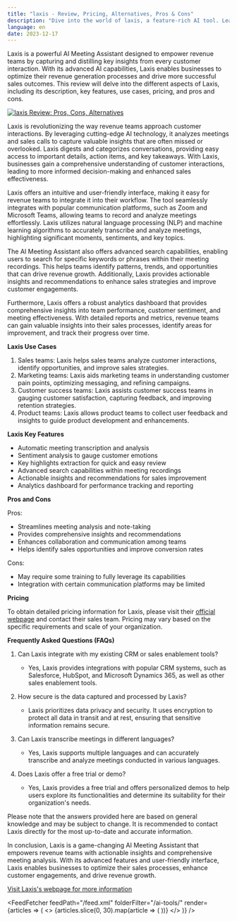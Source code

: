 ```yaml
---
title: "laxis - Review, Pricing, Alternatives, Pros & Cons"
description: "Dive into the world of laxis, a feature-rich AI tool. Learn about its features, pricing, and how it's making an impact. Don't miss out!"
language: en
date: 2023-12-17
---
```

        
Laxis is a powerful AI Meeting Assistant designed to empower revenue teams by capturing and distilling key insights from every customer interaction. With its advanced AI capabilities, Laxis enables businesses to optimize their revenue generation processes and drive more successful sales outcomes. This review will delve into the different aspects of Laxis, including its description, key features, use cases, pricing, and pros and cons.


<BlogHeader />


[![laxis Review: Pros, Cons, Alternatives](/ai-tools/laxis.png)](https://www.laxis.com/)



Laxis is revolutionizing the way revenue teams approach customer interactions. By leveraging cutting-edge AI technology, it analyzes meetings and sales calls to capture valuable insights that are often missed or overlooked. Laxis digests and categorizes conversations, providing easy access to important details, action items, and key takeaways. With Laxis, businesses gain a comprehensive understanding of customer interactions, leading to more informed decision-making and enhanced sales effectiveness.

Laxis offers an intuitive and user-friendly interface, making it easy for revenue teams to integrate it into their workflow. The tool seamlessly integrates with popular communication platforms, such as Zoom and Microsoft Teams, allowing teams to record and analyze meetings effortlessly. Laxis utilizes natural language processing (NLP) and machine learning algorithms to accurately transcribe and analyze meetings, highlighting significant moments, sentiments, and key topics.

The AI Meeting Assistant also offers advanced search capabilities, enabling users to search for specific keywords or phrases within their meeting recordings. This helps teams identify patterns, trends, and opportunities that can drive revenue growth. Additionally, Laxis provides actionable insights and recommendations to enhance sales strategies and improve customer engagements.

Furthermore, Laxis offers a robust analytics dashboard that provides comprehensive insights into team performance, customer sentiment, and meeting effectiveness. With detailed reports and metrics, revenue teams can gain valuable insights into their sales processes, identify areas for improvement, and track their progress over time.

**Laxis Use Cases**
1. Sales teams: Laxis helps sales teams analyze customer interactions, identify opportunities, and improve sales strategies.
2. Marketing teams: Laxis aids marketing teams in understanding customer pain points, optimizing messaging, and refining campaigns.
3. Customer success teams: Laxis assists customer success teams in gauging customer satisfaction, capturing feedback, and improving retention strategies.
4. Product teams: Laxis allows product teams to collect user feedback and insights to guide product development and enhancements.

**Laxis Key Features**
- Automatic meeting transcription and analysis
- Sentiment analysis to gauge customer emotions
- Key highlights extraction for quick and easy review
- Advanced search capabilities within meeting recordings
- Actionable insights and recommendations for sales improvement
- Analytics dashboard for performance tracking and reporting

**Pros and Cons**

Pros:
- Streamlines meeting analysis and note-taking
- Provides comprehensive insights and recommendations
- Enhances collaboration and communication among teams
- Helps identify sales opportunities and improve conversion rates

Cons:
- May require some training to fully leverage its capabilities
- Integration with certain communication platforms may be limited

**Pricing**

To obtain detailed pricing information for Laxis, please visit their [official webpage](https://www.laxis.com/) and contact their sales team. Pricing may vary based on the specific requirements and scale of your organization.

**Frequently Asked Questions (FAQs)**

1. Can Laxis integrate with my existing CRM or sales enablement tools?
   - Yes, Laxis provides integrations with popular CRM systems, such as Salesforce, HubSpot, and Microsoft Dynamics 365, as well as other sales enablement tools.

2. How secure is the data captured and processed by Laxis?
   - Laxis prioritizes data privacy and security. It uses encryption to protect all data in transit and at rest, ensuring that sensitive information remains secure.

3. Can Laxis transcribe meetings in different languages?
   - Yes, Laxis supports multiple languages and can accurately transcribe and analyze meetings conducted in various languages.

4. Does Laxis offer a free trial or demo?
   - Yes, Laxis provides a free trial and offers personalized demos to help users explore its functionalities and determine its suitability for their organization's needs.

Please note that the answers provided here are based on general knowledge and may be subject to change. It is recommended to contact Laxis directly for the most up-to-date and accurate information.

In conclusion, Laxis is a game-changing AI Meeting Assistant that empowers revenue teams with actionable insights and comprehensive meeting analysis. With its advanced features and user-friendly interface, Laxis enables businesses to optimize their sales processes, enhance customer engagements, and drive revenue growth.

[Visit Laxis's webpage for more information](https://www.laxis.com/)


<AdComponent />


<FeedFetcher feedPath="/feed.xml" folderFilter="/ai-tools/" render={articles => (
    <>
        <Cards>
            {articles.slice(0, 30).map(article => (
                <Card key={article.link} title={article.title} href={article.link} />
            ))}
        </Cards>
    </>
)} />

